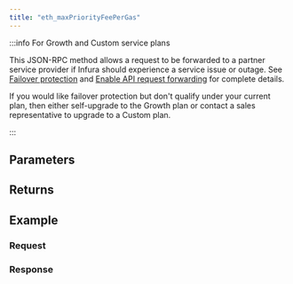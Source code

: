 ```yaml
---
title: "eth_maxPriorityFeePerGas"
---
```




<Description />

:::info For Growth and Custom service plans

This JSON-RPC method allows a request to be forwarded to a partner service provider if Infura should
experience a service issue or outage. See [Failover protection](../concepts/failover-protection.md)
and [Enable API request forwarding](../how-to/failover-protection-imp-polygon.md)
for complete details.

If you would like failover protection but don't qualify under your current plan, then either
self-upgrade to the Growth plan or contact a sales representative to upgrade to a Custom plan.

:::

## Parameters


<Params />

## Returns


<Returns />

## Example


<Example />

### Request


<Request />

### Response


<Response />
